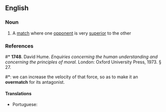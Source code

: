 ==English==

===Noun===
{{en-noun}}

# A [[match]] where one [[opponent]] is very [[superior]] to the other

===References===
#* '''1748'''.  David Hume.  ''Enquiries concerning the human understanding and concerning the principles of moral.'' London: Oxford University Press, 1973.  § 27.
#*: we can increase the velocity of that force, so as to make it an '''overmatch''' for its antagonist.

====Translations====
{{rfc-level|Translations at L4+ not in L3 POS section}}
{{trans-top|a match}}
*Portuguese: {{t|pt|batalha|f}} {{t|pt|perdida}}
{{trans-mid}}
{{trans-bottom}}